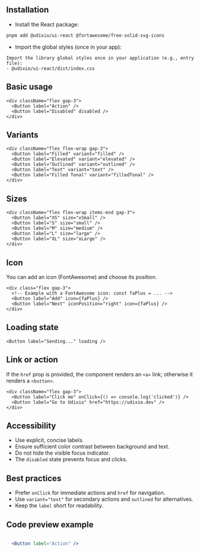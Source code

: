 ---
---



## Installation

- Install the React package:

```bash
pnpm add @udixio/ui-react @fortawesome/free-solid-svg-icons
```

- Import the global styles (once in your app):

```text
Import the library global styles once in your application (e.g., entry file):
- @udixio/ui-react/dist/index.css
```

## Basic usage

```tsx
<div className="flex gap-3">
  <Button label="Action" />
  <Button label="Disabled" disabled />
</div>
```

## Variants

```tsx
<div className="flex flex-wrap gap-3">
  <Button label="Filled" variant="filled" />
  <Button label="Elevated" variant="elevated" />
  <Button label="Outlined" variant="outlined" />
  <Button label="Text" variant="text" />
  <Button label="Filled Tonal" variant="filledTonal" />
</div>
```

## Sizes

```tsx
<div className="flex flex-wrap items-end gap-3">
  <Button label="XS" size="xSmall" />
  <Button label="S" size="small" />
  <Button label="M" size="medium" />
  <Button label="L" size="large" />
  <Button label="XL" size="xLarge" />
</div>
```

## Icon

You can add an icon (FontAwesome) and choose its position.

```text
<div class="flex gap-3">
  <!-- Example with a FontAwesome icon: const faPlus = ... -->
  <Button label="Add" icon={faPlus} />
  <Button label="Next" iconPosition="right" icon={faPlus} />
</div>
```

## Loading state

```tsx
<Button label="Sending..." loading />
```

## Link or action

If the `href` prop is provided, the component renders an `<a>` link; otherwise it renders a `<button>`.

```tsx
<div className="flex gap-3">
  <Button label="Click me" onClick={() => console.log('clicked')} />
  <Button label="Go to Udixio" href="https://udixio.dev" />
</div>
```

## Accessibility

- Use explicit, concise labels.
- Ensure sufficient color contrast between background and text.
- Do not hide the visible focus indicator.
- The `disabled` state prevents focus and clicks.

## Best practices

- Prefer `onClick` for immediate actions and `href` for navigation.
- Use `variant="text"` for secondary actions and `outlined` for alternatives.
- Keep the `label` short for readability.

## Code preview example

```jsx

  <Button label="Action" />
```